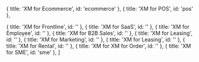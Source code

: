   { title: 'XM for Ecommerce', id: 'ecommerce' },
  { title: 'XM for POS', id: 'pos' },

  { title: 'XM for Frontline', id: '' },
  { title: 'XM for SaaS', id: '' },
  { title: 'XM for Employee', id: '' },
  { title: 'XM for B2B Sales', id: '' },
  { title: 'XM for Leasing', id: '' },
  { title: 'XM for Marketing', id: '' },
  { title: 'XM for Leasing', id: '' },
  { title: 'XM for Rental', id: '' },
  { title: 'XM for XM for Order', id: '' },
  { title: 'XM for SME', id: 'sme' },
]
